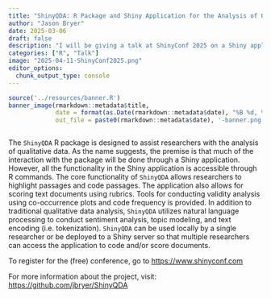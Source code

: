 ```yaml
---
title: "ShinyQDA: R Package and Shiny Application for the Analysis of Qualitative Data"
author: "Jason Bryer"
date: 2025-03-06
draft: false
description: "I will be giving a talk at ShinyConf 2025 on a Shiny application desiged for doing qualitative data analysis."
categories: ["R", "Talk"]
image: "2025-04-11-ShinyConf2025.png"
editor_options: 
  chunk_output_type: console
---
```


```r
source('../resources/banner.R')
banner_image(rmarkdown::metadata$title,
			 date = format(as.Date(rmarkdown::metadata$date), "%B %d, %Y"),
			 out_file = paste0(rmarkdown::metadata$date), '-banner.png')
```

```r
```


The `ShinyQDA` R package is designed to assist researchers with the analysis of qualitative data. As the name suggests, the premise is that much of the interaction with the package will be done through a Shiny application. However, all the functionality in the Shiny application is accessible through R commands. The core functionality of `ShinyQDA` allows researchers to highlight passages and code passages. The application also allows for scoring text documents using rubrics. Tools for conducting validity analysis using co-occurrence plots and code frequency is provided. In addition to traditional qualitative data analysis, `ShinyQDA` utilizes natural language processing to conduct sentiment analysis, topic modeling, and text encoding (i.e. tokenization). `ShinyQDA` can be used locally by a single researcher or be deployed to a Shiny server so that multiple researchers can access the application to code and/or score documents.

To register for the (free) conference, go to [https://www.shinyconf.com](https://www.shinyconf.com)

For more information about the project, visit: [https://github.com/jbryer/ShinyQDA](https://github.com/jbryer/ShinyQDA)
